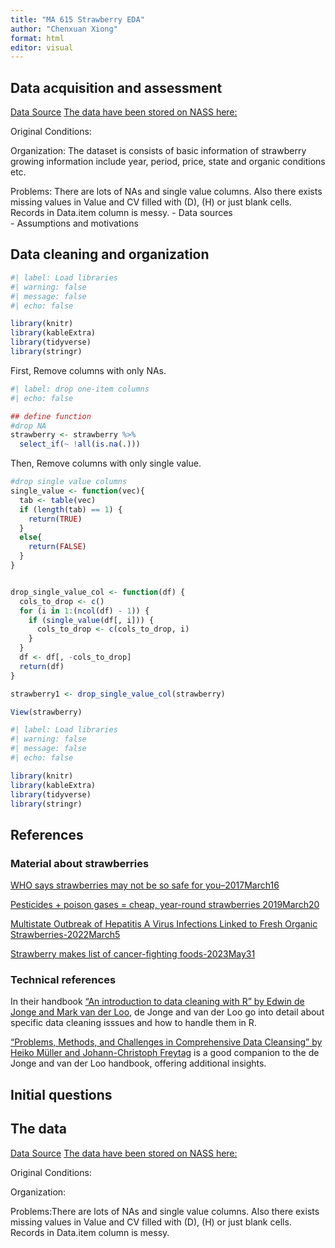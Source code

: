 ```yaml
---
title: "MA 615 Strawberry EDA"
author: "Chenxuan Xiong"
format: html
editor: visual
---
```


## Data acquisition and assessment

[Data Source](https://quickstats.nass.usda.gov/) [The data have been stored on NASS here:](https://quickstats.nass.usda.gov/results/45FBC825-B104-38E2-9802-839F5F3C7036)

Original Conditions:

Organization: The dataset is consists of basic information of strawberry growing information include year, period, price, state and organic conditions etc.

Problems: There are lots of NAs and single value columns. Also there exists missing values in Value and CV filled with (D), (H) or just blank cells. Records in Data.item column is messy. - Data sources\
- Assumptions and motivations

## Data cleaning and organization

```r
#| label: Load libraries
#| warning: false
#| message: false
#| echo: false

library(knitr)  
library(kableExtra)
library(tidyverse)
library(stringr)
```

First, Remove columns with only NAs.

```r
#| label: drop one-item columns
#| echo: false

## define function
#drop NA
strawberry <- strawberry %>%
  select_if(~ !all(is.na(.)))
```

Then, Remove columns with only single value.

```r
#drop single value columns
single_value <- function(vec){
  tab <- table(vec)
  if (length(tab) == 1) {
    return(TRUE)
  }
  else{
    return(FALSE)
  }
}


drop_single_value_col <- function(df) {
  cols_to_drop <- c()
  for (i in 1:(ncol(df) - 1)) {
    if (single_value(df[, i])) {
      cols_to_drop <- c(cols_to_drop, i)
    }
  }
  df <- df[, -cols_to_drop]
  return(df)
}

strawberry1 <- drop_single_value_col(strawberry)

View(strawberry)
```

```r
#| label: Load libraries
#| warning: false
#| message: false
#| echo: false

library(knitr)  
library(kableExtra)
library(tidyverse)
library(stringr)
```

## References

### Material about strawberries

[WHO says strawberries may not be so safe for you--2017March16](https://med.news.am/eng/news/13621/who-says-strawberries-may-not-be-so-safe-for-you.html)

[Pesticides + poison gases = cheap, year-round strawberries 2019March20](https://www.ewg.org/foodnews/strawberries.php)

[Multistate Outbreak of Hepatitis A Virus Infections Linked to Fresh Organic Strawberries-2022March5](https://www.cdc.gov/hepatitis/outbreaks/2022/hav-contaminated-food/index.htm)

[Strawberry makes list of cancer-fighting foods-2023May31](https://issuu.com/mechlocal/docs/053123_mech_asf/s/25386339)

### Technical references

In their handbook ["An introduction to data cleaning with R" by Edwin de Jonge and Mark van der Loo](https://cran.r-project.org/doc/contrib/de_Jonge+van_der_Loo-Introduction_to_data_cleaning_with_R.pdf), de Jonge and van der Loo go into detail about specific data cleaning isssues and how to handle them in R.

["Problems, Methods, and Challenges in Comprehensive Data Cleansing" by Heiko Müller and Johann-Christoph Freytag](https://www.researchgate.net/profile/Heiko-Mueller/publication/228929938_Problems_methods_and_challenges_in_comprehensive_data_cleansing/links/09e415101b58541e2c000000/Problems-methods-and-challenges-in-comprehensive-data-cleansing.pdf) is a good companion to the de Jonge and van der Loo handbook, offering additional insights.

## Initial questions

## The data

[Data Source](https://quickstats.nass.usda.gov/) [The data have been stored on NASS here:](https://quickstats.nass.usda.gov/results/45FBC825-B104-38E2-9802-839F5F3C7036)

Original Conditions:

Organization:

Problems:There are lots of NAs and single value columns. Also there exists missing values in Value and CV filled with (D), (H) or just blank cells. Records in Data.item column is messy.
